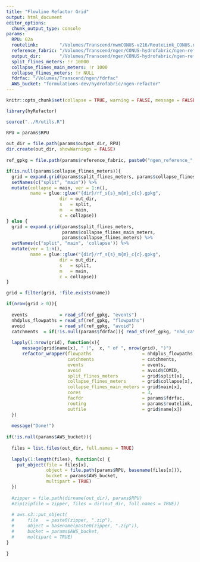 ```yaml
---
title: "Flowline Refactor Grid"
output: html_document
editor_options:
  chunk_output_type: console
params:
  RPU: 02a
  routelink:        "/Volumes/Transcend/nwmCONUS-v216/RouteLink_CONUS.nc"
  reference_fabric: "/Volumes/Transcend/ngen/CONUS-hydrofabric/ngen-reference"
  output_dir:       "/Volumes/Transcend/ngen/CONUS-hydrofabric/ngen-refactor"
  split_flines_meters: !r 10000
  collapse_flines_main_meters: !r 1000
  collapse_flines_meters: !r NULL
  fdrfac: "/Volumes/Transcend/ngen/fdrfac"
  AWS_bucket: "formulations-dev/hydrofabric/ngen-refactor"
---
```


```r
knitr::opts_chunk$set(collapse = TRUE, warning = FALSE, message = FALSE)

library(hyRefactor)

source("../R/utils.R")

RPU = params$RPU
   
out_dir = file.path(params$output_dir, RPU)
dir.create(out_dir, showWarnings = FALSE)
   
ref_gpkg = file.path(params$reference_fabric, paste0("ngen_reference_", RPU,".gpkg"))

if(is.null(params$collapse_flines_meters)){
  grid = expand.grid(params$split_flines_meters, params$collapse_flines_main_meters) %>% 
  setNames(c("split", "main")) %>%
  mutate(collapse = main, ver = 1:n(),
         name = glue::glue("{dir}/rf_s{s}_m{m}_c{c}.gpkg", 
                    dir = out_dir,
                    s   = split,
                    m   = main,
                    c = collapse))
} else {
  grid = expand.grid(params$split_flines_meters,
                     params$collapse_flines_main_meters,
                     params$collapse_flines_meters) %>% 
  setNames(c("split", "main", 'collapse')) %>%
  mutate(ver = 1:n(),
         name = glue::glue("{dir}/rf_s{s}_m{m}_c{c}.gpkg", 
                    dir = out_dir,
                    s   = split,
                    m   = main,
                    c = collapse))
}

grid = filter(grid, !file.exists(name))
```


```r

if(nrow(grid > 0)){
  
  events            = read_sf(ref_gpkg, "events")
  nhdplus_flowpaths = read_sf(ref_gpkg, "flowpaths")
  avoid             = read_sf(ref_gpkg, "avoid")
  catchments  = if(!is.null(params$fdrfac)){ read_sf(ref_gpkg, "nhd_catchment") }
    
  lapply(1:nrow(grid), function(x){
      message(grid$name[x], " (",  x, " of ", nrow(grid), ")")
      refactor_wrapper(flowpaths                   = nhdplus_flowpaths, 
                       catchments                  = catchments,
                       events                      = events,
                       avoid                       = avoid$COMID,
                       split_flines_meters         = grid$split[x], 
                       collapse_flines_meters      = grid$collapse[x],  
                       collapse_flines_main_meters = grid$main[x],
                       cores                       = 3,  
                       facfdr                      = params$fdrfac,
                       routing                     = params$routelink,
                       outfile                     = grid$name[x])
  })
  
  message("Done!")
  
if(!is.null(params$AWS_bucket)){
  
  files = list.files(out_dir, full.names = TRUE)
  
  lapply(1:length(files), function(x) {
    put_object(file = files[x], 
               object = file.path(params$RPU, basename(files[x])), 
               bucket = params$AWS_bucket,
               multipart = TRUE) 
  })
  
  #zipper = file.path(dirname(out_dir), params$RPU)
  #zip(zipfile = zipper, files = dir(out_dir, full.names = TRUE))
  
  # aws.s3::put_object(
  #     file   = paste0(zipper, ".zip"), 
  #     object = basename(paste0(zipper, ".zip")), 
  #     bucket = params$AWS_bucket,
  #     multipart = TRUE)
}
  
}
```
